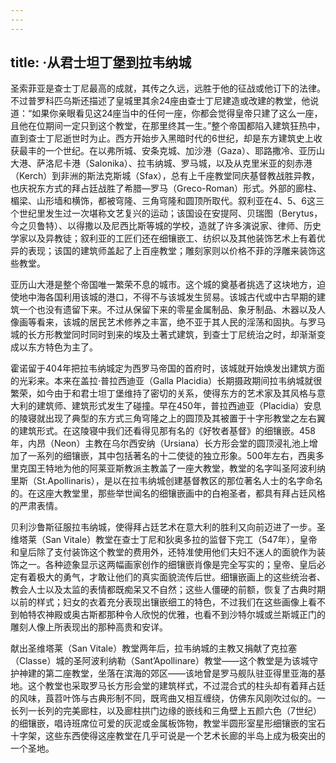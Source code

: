 ```yaml
---
---
---
```

title: ·从君士坦丁堡到拉韦纳城
---




圣索菲亚是查士丁尼最高的成就，其传之久远，远胜于他的征战或他订下的法律。不过普罗科匹乌斯还描述了皇城里其余24座由查士丁尼建造或改建的教堂，他说道：“如果你亲眼看见这24座当中的任何一座，你都会觉得皇帝只建了这么一座，且他在位期间一定只到这个教堂，在那里终其一生。”整个帝国都陷入建筑狂热中，直到查士丁尼逝世时为止。西方开始步入黑暗时代的6世纪，却是东方建筑史上收获最丰的一个世纪。在以弗所城、安条克城、加沙港（Gaza）、耶路撒冷、亚历山大港、萨洛尼卡港（Salonika）、拉韦纳城、罗马城，以及从克里米亚的刻赤港（Kerch）到非洲的斯法克斯城（Sfax），总有上千座教堂同庆基督教战胜异教，也庆祝东方式的拜占廷战胜了希腊—罗马（Greco-Roman）形式。外部的廊柱、楣梁、山形墙和横饰，都被穹隆、三角穹隆和圆顶所取代。叙利亚在4、5、6这三个世纪里发生过一次堪称文艺复兴的运动；该国设在安提阿、贝瑞图（Berytus，今之贝鲁特）、以得撒以及尼西比斯等城的学校，造就了许多演说家、律师、历史学家以及异教徒；叙利亚的工匠们还在细镶嵌工、纺织以及其他装饰艺术上有着优异的表现；该国的建筑师盖起了上百座教堂；雕刻家则以价格不菲的浮雕来装饰这些教堂。

亚历山大港是整个帝国唯一繁荣不息的城市。这个城的奠基者挑选了这块地方，迫使地中海各国利用该城的港口，不得不与该城发生贸易。该城古代或中古早期的建筑一个也没有遗留下来。不过从保留下来的零星金属制品、象牙制品、木器以及人像画等看来，该城的居民艺术修养之丰富，绝不亚于其人民的淫荡和固执。与罗马城的长方形教堂同时同时到来的埃及土著式建筑，到查士丁尼统治之时，却渐渐变成以东方特色为主了。

霍诺留于404年把拉韦纳城定为西罗马帝国的首府时，该城就开始焕发出建筑方面的光彩来。本来在盖拉·普拉西迪亚（Galla Placidia）长期摄政期间拉韦纳城就很繁荣，如今由于和君士坦丁堡维持了密切的关系，使得东方的艺术家及其风格与意大利的建筑师、建筑形式发生了碰撞。早在450年，普拉西迪亚（Placidia）安息的陵寝就出现了典型的东方式三角穹隆之上的圆顶及其被置于十字形教堂之左右翼的建筑形式。在这陵寝中我们还看得见那有名的《好牧者基督》的细镶嵌。458年，内昂（Neon）主教在乌尔西安纳（Ursiana）长方形会堂的圆顶浸礼池上增加了一系列的细镶嵌，其中包括著名的十二使徒的独立形象。500年左右，西奥多里克国王特地为他的阿莱亚斯教派主教盖了一座大教堂，教堂的名字叫圣阿波利纳里斯（St.Apollinaris），是以在拉韦纳城创建基督教区的那位著名人士的名字命名的。在这座大教堂里，那些举世闻名的细镶嵌画中的白袍圣者，都具有拜占廷风格的严肃表情。

贝利沙鲁斯征服拉韦纳城，使得拜占廷艺术在意大利的胜利又向前迈进了一步。圣维塔莱（San Vitale）教堂在查士丁尼和狄奥多拉的监督下完工（547年），皇帝和皇后除了支付装饰这个教堂的费用外，还特准使用他们夫妇不迷人的面貌作为装饰之一。各种迹象显示这两幅画家创作的细镶嵌肖像是完全写实的；皇帝、皇后必定有着极大的勇气，才敢让他们的真实面貌流传后世。细镶嵌画上的这些统治者、教会人士以及太监的表情都既痴呆又不自然；这些人僵硬的前额，恢复了古典时期以前的样式；妇女的衣着充分表现出镶嵌细工的特色，不过我们在这些画像上看不到帕特农神殿或奥古斯都那种令人欣悦的优雅，也看不到沙特尔城或兰斯城正门的雕刻人像上所表现出的那种高贵和安详。

献出圣维塔莱（San Vitale）教堂两年后，拉韦纳城的主教又捐献了克拉塞（Classe）城的圣阿波利纳勒（Sant’Apollinare）教堂——这个教堂是为该城守护神建的第二座教堂，坐落在滨海的郊区——该地曾是罗马舰队驻亚得里亚海的基地。这个教堂也采取罗马长方形会堂的建筑样式，不过混合式的柱头却有着拜占廷的风味，莨苕叶饰与古典形制不同，既弯曲又相互缠绕，仿佛东风刚吹过似的。一长列一长列的完美廊柱，以及廊柱拱门边缘的嵌线和三角壁上五颜六色（7世纪）的细镶嵌，唱诗班席位可爱的灰泥或金属板饰物，教堂半圆形室星形细镶嵌的宝石十字架，这些东西使得这座教堂在几乎可说是一个艺术长廊的半岛上成为极突出的一个圣地。